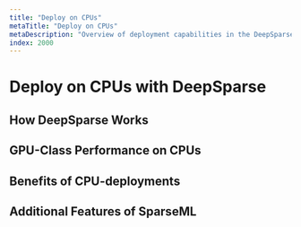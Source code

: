 ```yaml
---
title: "Deploy on CPUs"
metaTitle: "Deploy on CPUs"
metaDescription: "Overview of deployment capabilities in the DeepSparse platform"
index: 2000
---
```


# Deploy on CPUs with DeepSparse

## How DeepSparse Works

## GPU-Class Performance on CPUs

## Benefits of CPU-deployments

## Additional Features of SparseML